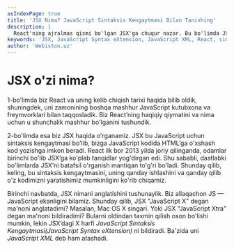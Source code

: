 ```yaml
---
asIndexPage: true
title: 'JSX Nima? JavaScript Sintaksis Kengaytmasi Bilan Tanishing'
description: |
  React'ning ajralmas qismi bo'lgan JSX'ga chuqur nazar. Bu bo'limda JSX (JavaScript Syntax eXtension) nima ekanligini, qanday ishlashini va nega muhimligini o'rganamiz.
keywords: 'JSX, JavaScript Syntax eXtension, JavaScript XML, React, sintaksis, UI, veb-dasturlash, webiston'
author: 'Webiston.uz'
---
```


# JSX o'zi nima?

1-bo'limda biz React va uning kelib chiqish tarixi haqida bilib oldik, shuningdek, uni zamonining boshqa mashhur JavaScript kutubxona va freymvorklari bilan taqqosladik. Biz React’ning haqiqiy qiymatini va nima uchun u shunchalik mashhur bo'lganini tushundik.

2-bo'limda esa biz JSX haqida o'rganamiz. JSX bu JavaScript uchun sintaksis kengaytmasi bo'lib, bizga JavaScript kodida HTML’ga o'xshash kod yozishga imkon beradi. React ilk bor 2013 yilda joriy qilinganda, odamlar birinchi bo'lib JSX’ga ko'plab tanqidlar yog'dirgan edi. Shu sababli, dastlabki bo'limlarda JSX’ni batafsil o'rganish mantiqan to'g'ri bo'ladi. Shunday qilib, keling, bu sintaksis kengaytmasini, uning qanday ishlashini va qanday qilib o'z kodimizni yaratishimiz mumkinligini ko'rib chiqamiz.

Birinchi navbatda, JSX nimani anglatishini tushunaylik. Biz allaqachon JS — JavaScript ekanligini bilamiz. Shunday qilib, JSX "JavaScript X" degan ma'noni anglatadimi? Masalan, Mac OS X singari. Yoki JSX "JavaScript Xtra" degan ma'noni bildiradimi? Bularni oldindan taxmin qilish oson bo'lishi mumkin, lekin JSX’dagi X harfi _JavaScript Sintaksis Kengaytmasi(JavaScript Syntax eXtension)_ ni bildiradi. Ba'zida uni _JavaScript XML_ deb ham atashadi.
